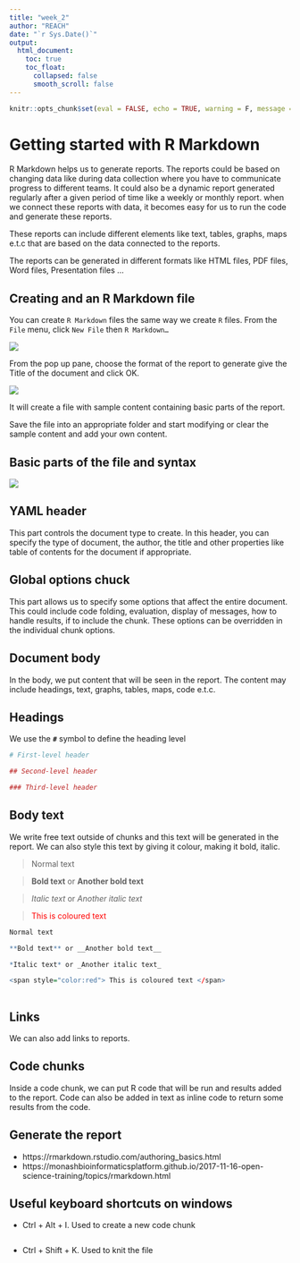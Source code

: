 ```yaml
---
title: "week_2"
author: "REACH"
date: "`r Sys.Date()`"
output:
  html_document:
    toc: true
    toc_float:
      collapsed: false
      smooth_scroll: false
---
```


```r
knitr::opts_chunk$set(eval = FALSE, echo = TRUE, warning = F, message = F, results = "hide")
```

# Getting started with R Markdown

R Markdown helps us to generate reports. The reports could be based on changing data like during data collection where you have to communicate progress to different teams. It could also be a dynamic report generated regularly after a given period of time like a weekly or monthly report. when we connect these reports with data, it becomes easy for us to run the code and generate these reports.

These reports can include different elements like text, tables, graphs, maps e.t.c that are based on the data connected to the reports. 

The reports can be generated in different formats like HTML files, PDF files, Word files, Presentation files ...

## Creating and an R Markdown file

You can create `R Markdown` files the same way we create `R` files. From the `File` menu, click `New File` then `R Markdown…`


![](../img/rmarkdown_new_file.png)


From the pop up pane, choose the format of the report to generate give the Title of the document and click OK.


![](../img/rmarkdown_doc_type.png)


It will create a file with sample content containing basic parts of the report.

Save the file into an appropriate folder and start modifying or clear the sample content and add your own content.

## Basic parts of the file and syntax

![](../img/rmarkdown_parts.png)

## YAML header

This part controls the document type to create. In this header, you can specify the type of document, the author, the title and other properties like table of contents for the document if appropriate.

## Global options chuck

This part allows us to specify some options that affect the entire document. This could include code folding, evaluation, display of messages, how to handle results, if to include the chunk. These options can be overridden in the individual chunk options.

## Document body

In the body, we put content that will be seen in the report. The content may include headings, text, graphs, tables, maps, code e.t.c. 

## Headings

We use the **`#`** symbol to define the heading level

```r
# First-level header

## Second-level header

### Third-level header

```


## Body text

We write free text outside of chunks and this text will be generated in the report. We can also style this text by giving it colour, making it bold, italic.

>Normal text

>**Bold text** or __Another bold text__

>*Italic text* or _Another italic text_

><span style="color:red"> This is coloured text </span>

```r
Normal text

**Bold text** or __Another bold text__

*Italic text* or _Another italic text_

<span style="color:red"> This is coloured text </span>
  
```

## Links

We can also add links to reports.

## Code chunks

Inside a code chunk, we can put R code that will be run and results added to the report. Code can also be added in text as inline code to return some results from the code.

## Generate the report


- https://rmarkdown.rstudio.com/authoring_basics.html
- https://monashbioinformaticsplatform.github.io/2017-11-16-open-science-training/topics/rmarkdown.html


## Useful keyboard shortcuts on windows

- Ctrl + Alt + I. Used to create a new code chunk

```r

```

- Ctrl + Shift + K. Used to knit the file

